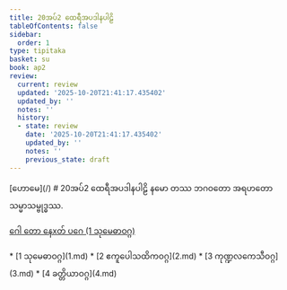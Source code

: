 ```yaml
---
title: 20အပ်2 ထေရီအပဒါနပါဠိ
tableOfContents: false
sidebar:
  order: 1
type: tipitaka
basket: su
book: ap2
review:
  current: review
  updated: '2025-10-20T21:41:17.435402'
  updated_by: ''
  notes: ''
  history:
  - state: review
    date: '2025-10-20T21:41:17.435402'
    updated_by: ''
    notes: ''
    previous_state: draft
---
```



<ReviewStatus review={frontmatter.review} showDetails={true} />

<HypothesisAnnotation frontmatter={frontmatter} />


<Paragraph type="center" book="ap2">
[ဟောမေ](/)
</Paragraph>

<Paragraph type="center" book="ap2">
# 20အပ်2 ထေရီအပဒါနပါဠိ
</Paragraph>

<Paragraph number="1" type="center" book="ap2">
နမော တဿ ဘဂဝတော အရဟတော သမ္မာသမ္ဗုဒ္ဓဿ.

[ဂေါ တော နေxတ် ပဂေ (1 သုမေဓာဝဂ္ဂ)](1.md)



</Paragraph>

<TableOfContents book="ap2" section="20">
* [1 သုမေဓာဝဂ္ဂ](1.md)
* [2 ဧကူပေါသထိကဝဂ္ဂ](2.md)
* [3 ကုဏ္ဍလကေသီဝဂ္ဂ](3.md)
* [4 ခတ္တိယာဝဂ္ဂ](4.md)
</TableOfContents>
